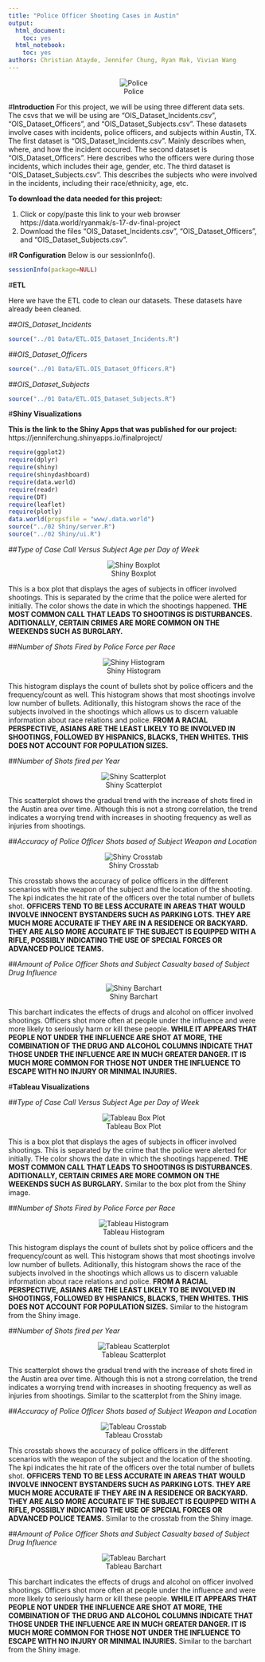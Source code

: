 ```yaml
---
title: "Police Officer Shooting Cases in Austin"
output:
  html_document:
    toc: yes
  html_notebook:
    toc: yes
authors: Christian Atayde, Jennifer Chung, Ryan Mak, Vivian Wang
---
```


<center>![Police](police.jpg)</center>

#**Introduction**
For this project, we will be using three different data sets. The csvs that we will be using are "OIS_Dataset_Incidents.csv", "OIS_Dataset_Officers", and "OIS_Dataset_Subjects.csv". These datasets involve cases with incidents, police officers, and subjects within Austin, TX. 
The first dataset is "OIS_Dataset_Incidents.csv". Mainly describes when, where, and how the incident occured. 
The second dataset is "OIS_Dataset_Officers". Here describes who the officers were during those incidents, which includes their age, gender, etc.
The third dataset is "OIS_Dataset_Subjects.csv". This describes the subjects who were involved in the incidents, including their race/ethnicity, age, etc.

<b>To download the data needed for this project:</b>

1. Click or copy/paste this link to your web browser https://data.world/ryanmak/s-17-dv-final-project
2. Download the files "OIS_Dataset_Incidents.csv", "OIS_Dataset_Officers", and "OIS_Dataset_Subjects.csv".


#**R Configuration**
Below is our sessionInfo(). 

```r
sessionInfo(package=NULL)
```

#**ETL**

Here we have the ETL code to clean our datasets. These datasets have already been cleaned.

##*OIS_Dataset_Incidents*

```r
source("../01 Data/ETL.OIS_Dataset_Incidents.R")
```

##*OIS_Dataset_Officers*

```r
source("../01 Data/ETL.OIS_Dataset_Officers.R")
```

##*OIS_Dataset_Subjects*

```r
source("../01 Data/ETL.OIS_Dataset_Subjects.R")
```

#**Shiny Visualizations**

<b>This is the link to the Shiny Apps that was published for our project:</b>
https://jenniferchung.shinyapps.io/finalproject/

```r
require(ggplot2)
require(dplyr)
require(shiny)
require(shinydashboard)
require(data.world)
require(readr)
require(DT)
require(leaflet)
require(plotly)
data.world(propsfile = "www/.data.world")
source("../02 Shiny/server.R")
source("../02 Shiny/ui.R")
```

##*Type of Case Call Versus Subject Age per Day of Week*

<center>![Shiny Boxplot](../02 Shiny/Boxplot.png)</center>

This is a box plot that displays the ages of subjects in officer involved shootings. This is separated by the crime that the police were alerted for initially. The color shows the date in which the shootings happened. <b>THE MOST COMMON CALL THAT LEADS TO SHOOTINGS IS DISTURBANCES. ADITIONALLY, CERTAIN CRIMES ARE MORE COMMON ON THE WEEKENDS SUCH AS BURGLARY.</b>

##*Number of Shots Fired by Police Force per Race*

<center>![Shiny Histogram](../02 Shiny/Histogram.png)</center>

This histogram displays the count of bullets shot by police officers and the frequency/count as well. This histogram shows that most shootings involve low number of bullets. Aditionally, this histogram shows the race of the subjects involved in the shootings which allows us to discern valuable information about race relations and police. <b>FROM A RACIAL PERSPECTIVE, ASIANS ARE THE LEAST LIKELY TO BE INVOLVED IN SHOOTINGS, FOLLOWED BY HISPANICS, BLACKS, THEN WHITES. THIS DOES NOT ACCOUNT FOR POPULATION SIZES.</b>

##*Number of Shots fired per Year*

<center>![Shiny Scatterplot](../02 Shiny/Scatterplot.png)</center>

This scatterplot shows the gradual trend with the increase of shots fired in the Austin area over time. Although this is not a strong correlation, the trend indicates a worrying trend with increases in shooting frequency as well as injuries from shootings.

##*Accuracy of Police Officer Shots based of Subject Weapon and Location*

<center>![Shiny Crosstab](../02 Shiny/Crosstab.png)</center>

This crosstab shows the accuracy of police officers in the different scenarios with the weapon of the subject and the location of the shooting. The kpi indicates the hit rate of the officers over the total number of bullets shot. <b>OFFICERS TEND TO BE LESS ACCURATE IN AREAS THAT WOULD INVOLVE INNOCENT BYSTANDERS SUCH AS PARKING LOTS. THEY ARE MUCH MORE ACCURATE IF THEY ARE IN A RESIDENCE OR BACKYARD. THEY ARE ALSO MORE ACCURATE IF THE SUBJECT IS EQUIPPED WITH A RIFLE, POSSIBLY INDICATING THE USE OF SPECIAL FORCES OR ADVANCED POLICE TEAMS.</b>

##*Amount of Police Officer Shots and Subject Casualty based of Subject Drug Influence*

<center>![Shiny Barchart](../02 Shiny/Barchart.png)</center>

This barchart indicates the effects of drugs and alcohol on officer involved shootings. Officers shot more often at people under the influence and were more likely to seriously harm or kill these people. <b>WHILE IT APPEARS THAT PEOPLE NOT UNDER THE INFLUENCE ARE SHOT AT MORE, THE COMBINATION OF THE DRUG AND ALCOHOL COLUMNS INDICATE THAT THOSE UNDER THE INFLUENCE ARE IN MUCH GREATER DANGER. IT IS MUCH MORE COMMON FOR THOSE NOT UNDER THE INFLUENCE TO ESCAPE WITH NO INJURY OR MINIMAL INJURIES.</b>


#**Tableau Visualizations**

##*Type of Case Call Versus Subject Age per Day of Week*

<center>![Tableau Box Plot](../03 Visualization/Box Plot.png)</center>

This is a box plot that displays the ages of subjects in officer involved shootings. This is separated by the crime that the police were alerted for initially. THe color shows the date in which the shootings happened. <b>THE MOST COMMON CALL THAT LEADS TO SHOOTINGS IS DISTURBANCES. ADITIONALLY, CERTAIN CRIMES ARE MORE COMMON ON THE WEEKENDS SUCH AS BURGLARY.</b> Similar to the box plot from the Shiny image.

##*Number of Shots Fired by Police Force per Race*

<center>![Tableau Histogram](../03 Visualization/Histogram.png)</center>

This histogram displays the count of bullets shot by police officers and the frequency/count as well. This histogram shows that most shootings involve low number of bullets. Aditionally, this histogram shows the race of the subjects involved in the shootings which allows us to discern valuable information about race relations and police. <b>FROM A RACIAL PERSPECTIVE, ASIANS ARE THE LEAST LIKELY TO BE INVOLVED IN SHOOTINGS, FOLLOWED BY HISPANICS, BLACKS, THEN WHITES. THIS DOES NOT ACCOUNT FOR POPULATION SIZES.</b> Similar to the histogram from the Shiny image.

##*Number of Shots fired per Year*

<center>![Tableau Scatterplot](../03 Visualization/Scatter Plot.png)</center>

This scatterplot shows the gradual trend with the increase of shots fired in the Austin area over time. Although this is not a strong correlation, the trend indicates a worrying trend with increases in shooting frequency as well as injuries from shootings. Similar to the scatterplot from the Shiny image.

##*Accuracy of Police Officer Shots based of Subject Weapon and Location*

<center>![Tableau Crosstab](../03 Visualization/Crosstab.png)</center>

This crosstab shows the accuracy of police officers in the different scenarios with the weapon of the subject and the location of the shooting. The kpi indicates the hit rate of the officers over the total number of bullets shot. <b>OFFICERS TEND TO BE LESS ACCURATE IN AREAS THAT WOULD INVOLVE INNOCENT BYSTANDERS SUCH AS PARKING LOTS. THEY ARE MUCH MORE ACCURATE IF THEY ARE IN A RESIDENCE OR BACKYARD. THEY ARE ALSO MORE ACCURATE IF THE SUBJECT IS EQUIPPED WITH A RIFLE, POSSIBLY INDICATING THE USE OF SPECIAL FORCES OR ADVANCED POLICE TEAMS.</b> Similar to the crosstab from the Shiny image.

##*Amount of Police Officer Shots and Subject Casualty based of Subject Drug Influence*

<center>![Tableau Barchart](../03 Visualization/Barchart.png)</center>

This barchart indicates the effects of drugs and alcohol on officer involved shootings. Officers shot more often at people under the influence and were more likely to seriously harm or kill these people. <b>WHILE IT APPEARS THAT PEOPLE NOT UNDER THE INFLUENCE ARE SHOT AT MORE, THE COMBINATION OF THE DRUG AND ALCOHOL COLUMNS INDICATE THAT THOSE UNDER THE INFLUENCE ARE IN MUCH GREATER DANGER. IT IS MUCH MORE COMMON FOR THOSE NOT UNDER THE INFLUENCE TO ESCAPE WITH NO INJURY OR MINIMAL INJURIES.</b> Similar to the barchart from the Shiny image.